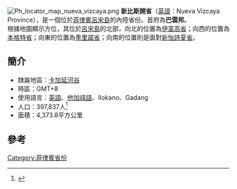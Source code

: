 [[File:Ph_locator_map_nueva_vizcaya.png|right]]
'''新比斯開省'''（[[英語|英語]]：Nueva Vizcaya Province），是一個位於[[菲律賓|菲律賓]][[呂宋島|呂宋島]]的內陸省份。首府為'''巴雲邦'''。<br>
根據地圖顯示方位，其位於[[呂宋島|呂宋島]]的北部，向北的位置為[[伊富高省|伊富高省]]；向西的位置為[[本格特省|本格特省]]；向東的位置為[[季里諾省|季里諾省]]；向南的位置則是面對[[新怡詩夏省|新怡詩夏省]]。

==簡介==
*隸屬地區：[[卡加延河谷|卡加延河谷]]
*時區：GMT+8
*使用語言：[[英語|英語]]、[[他加祿語|他加祿語]]、Ilokano、Gadang
*人口：397,837人<ref>{{cite web|title=Population and Annual Growth Rates for Region, Provinces and Highly Urbanized Cities  Based on Censuses 1995, 2000 and 2007|url=http://www.census.gov.ph/data/census2007/index.html|work=2007 Census|publisher=National Statistics Office|accessdate=16 July 2011|archive-date=2008-11-20|archive-url=https://web.archive.org/web/20081120024509/http://www.census.gov.ph/data/census2007/index.html|dead-url=no}}</ref>
*面積：4,373.8平方公里

==參考==
{{reflist}}

{{菲律賓行政區劃|nocat}}
{{菲律賓小作品}}

[[Category:菲律賓省份|Category:菲律賓省份]]